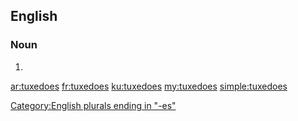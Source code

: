 ==English==

===Noun===
{{head|en|plural}}

# {{plural of|tuxedo|lang=en}}

[[Category:English plurals ending in "-es"]]

[[ar:tuxedoes]]
[[fr:tuxedoes]]
[[ku:tuxedoes]]
[[my:tuxedoes]]
[[simple:tuxedoes]]